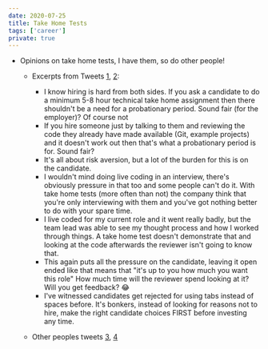 ```yaml
---
date: 2020-07-25
title: Take Home Tests
tags: ['career']
private: true
---
```


- Opinions on take home tests, I have them, so do other people!

  - Excerpts from Tweets [1], [2]:

    - I know hiring is hard from both sides. If you ask a candidate to
      do a minimum 5-8 hour technical take home assignment then there
      shouldn't be a need for a probationary period. Sound fair (for
      the employer)? Of course not
    - If you hire someone just by talking to them and reviewing the
      code they already have made available (Git, example projects)
      and it doesn't work out then that's what a probationary period
      is for. Sound fair?
    - It's all about risk aversion, but a lot of the burden for this
      is on the candidate.
    - I wouldn't mind doing live coding in an interview, there's
      obviously pressure in that too and some people can't do it. With
      take home tests (more often than not) the company think that
      you're only interviewing with them and you've got nothing better
      to do with your spare time.
    - I live coded for my current role and it went really badly, but
      the team lead was able to see my thought process and how I
      worked through things. A take home test doesn't demonstrate that
      and looking at the code afterwards the reviewer isn't going to
      know that.
    - This again puts all the pressure on the candidate, leaving it
      open ended like that means that "it's up to you how much you
      want this role" How much time will the reviewer spend looking at
      it? Will you get feedback? 😂
    - I've witnessed candidates get rejected for using tabs instead of
      spaces before. It's bonkers, instead of looking for reasons not
      to hire, make the right candidate choices FIRST before investing
      any time.

  - Other peoples tweets [3], [4]

<!-- Links -->

[1]: https://twitter.com/spences10/status/1286744623742955520
[2]: https://twitter.com/spences10/status/1286948087408267264
[3]: https://twitter.com/BekahHW/status/1251918165338198018
[4]: https://twitter.com/_oshell/status/1251953688207294465
